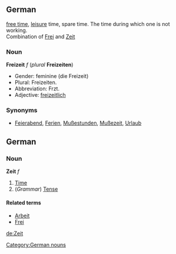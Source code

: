 ==German==
[[free time]], [[leisure]] time, spare time. The time during which one is not working. <br>
Combination of [[Frei]] and [[Zeit]]


===Noun===
'''Freizeit''' ''f'' (''plural'' '''Freizeiten''')
* Gender: feminine (die Freizeit)
* Plural: Freizeiten.
* Abbreviation: Frzt.
* Adjective: [[freizeitlich]]

===Synonyms===
*[[Feierabend]], [[Ferien]], [[Mußestunden]], [[Mußezeit]], [[Urlaub]]


==German==
===Noun===
'''Zeit''' ''f''
#[[time|Time]]
#(''Grammar'') [[tense|Tense]]

====Related terms====
*[[Arbeit]]
*[[Frei]]

{{de-decl-noun|Freizeit|Freizeiten|Freizeit|Freizeiten|Freizeit|Freizeiten|Freizeit|Freizeiten}}

[[Category:German nouns]]

[[de:Zeit]]